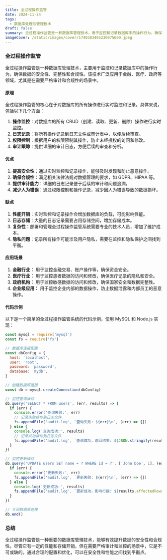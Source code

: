 ```yaml
---
title: 全过程操作监管
date: 2024-11-24
tags:
  - 数据库处理与管理技术
draft: false
summary: 全过程操作监管是一种数据库管理技术，用于监控和记录数据库中的操作行为，确保数据安全和合规性。
imageCover: /static/images/cover/1740383405230975600.jpeg
---
```


### 全过程操作监管

全过程操作监管是一种数据库管理技术，主要用于监控和记录数据库中的操作行为，确保数据的安全性、完整性和合规性。该技术广泛应用于金融、医疗、政府等领域，尤其是在需要严格审计和合规性的场景中。

#### 原理

全过程操作监管的核心在于对数据库的所有操作进行实时监控和记录。具体来说，包括以下几个方面：

1. **操作监控**：对数据库的所有 CRUD（创建、读取、更新、删除）操作进行实时监控。
2. **日志记录**：将所有操作记录到日志文件或审计表中，以便后续审查。
3. **权限控制**：根据用户的权限限制其操作，防止未经授权的访问和修改。
4. **审计跟踪**：提供详细的审计日志，方便后续的审查和分析。

#### 优点

1. **提高安全性**：通过实时监控和记录操作，能够及时发现和防止恶意操作。
2. **确保合规性**：满足相关法律法规对数据管理的要求，如 GDPR、HIPAA 等。
3. **提供审计能力**：详细的日志记录便于后续的审计和问题追溯。
4. **减少人为错误**：通过权限控制和操作记录，减少因人为错误导致的数据损坏。

#### 缺点

1. **性能开销**：实时监控和记录操作会增加数据库的负载，可能影响性能。
2. **日志存储**：大量的日志记录需要占用存储空间，增加存储成本。
3. **复杂性**：部署和管理全过程操作监管系统需要专业的技术人员，增加了维护成本。
4. **隐私问题**：记录所有操作可能涉及用户隐私，需要在监控和隐私保护之间找到平衡。

#### 应用场景

1. **金融行业：** 用于监控金融交易、账户操作等，确保资金安全。
2. **医疗行业：** 用于监控患者数据的访问和修改，确保医疗记录的隐私和安全。
3. **政府机构：** 用于监控敏感数据的访问和修改，确保国家安全和数据完整性。
4. **企业级应用：** 用于监控企业内部的数据操作，防止数据泄露和内部员工的恶意操作。

#### 代码示例

以下是一个简单的全过程操作监管系统的代码示例，使用 MySQL 和 Node.js 实现：

```javascript
const mysql = require('mysql')
const fs = require('fs')

// 数据库连接配置
const dbConfig = {
  host: 'localhost',
  user: 'root',
  password: 'password',
  database: 'mydb',
}

// 创建数据库连接
const db = mysql.createConnection(dbConfig)

// 监控查询操作
db.query('SELECT * FROM users', (err, results) => {
  if (err) {
    console.error('查询失败:', err)
    // 记录失败操作到日志文件
    fs.appendFile('audit.log', `查询失败: ${err}\n`, (err) => {})
  } else {
    console.log('查询成功:', results)
    // 记录成功操作到日志文件
    fs.appendFile('audit.log', `查询成功，返回结果: ${JSON.stringify(results)}\n`, (err) => {})
  }
})

// 监控更新操作
db.query('UPDATE users SET name = ? WHERE id = ?', ['John Doe', 1], (err, results) => {
  if (err) {
    console.error('更新失败:', err)
    fs.appendFile('audit.log', `更新失败: ${err}\n`, (err) => {})
  } else {
    console.log('更新成功:', results)
    fs.appendFile('audit.log', `更新成功，影响行数: ${results.affectedRows}\n`, (err) => {})
  }
})

// 关闭数据库连接
db.end()
```

### 总结

全过程操作监管是一种重要的数据库管理技术，能够有效提升数据的安全性和合规性。尽管它有一定的性能和存储开销，但在需要严格审计和监控的场景中，它是不可或缺的。通过合理的配置和优化，可以在安全性和性能之间找到平衡点。
